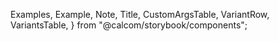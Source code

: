
  Examples,
  Example,
  Note,
  Title,
  CustomArgsTable,
  VariantRow,
  VariantsTable,
} from "@calcom/storybook/components";


<Meta title="UI/Form/Input Field" component={InputField} />

<Title title="Inputs" suffix="Brief" subtitle="Version 2.0 — Last Update: 22 Aug 2022" />

## Definition

Text fields allow users to input and edit text into the product. Usually appear in forms and modals. Various options can be shown with the field to communicate the input requirements.## Structure

## Structure

<CustomArgsTable of={InputField} />

<Examples
  title="Inputs"
  footnote={
    <ul>
      <li>The width is flexible but the height is fixed for both desktop and mobile. </li>
    </ul>
  }>
  <Example title="Default">
    <InputField placeholder="Default" />
  </Example>
</Examples>

<Examples title="Input Types">
  <Example title="Default">
    <InputField placeholder="Default" />
  </Example>
  <Example title="Prefix">
    <InputField placeholder="Prefix" addOnLeading={<>Prefix</>} />
  </Example>
  <Example title="Suffix">
    <InputField placeholder="Suffic" addOnSuffix={<>Suffix</>} />
  </Example>
  <Example title="Suffix With Select">
    <InputFieldWithSelect
      placeholder="Suffix"
      selectProps={{ options: [{ value: "TEXT", label: "Text" }] }}
    />
  </Example>
  <Example title="Focused">
    <InputField placeholder="Focused" className="sb-pseudo--focus" />
  </Example>
  <Example title="Hovered">
    <InputField placeholder="Hovered" className="sb-pseudo--hover" />
  </Example>
  <Example title="Error">
    <InputField placeholder="Error" error="Error" />
  </Example>
</Examples>

<Examples title="Input Text">
  <Example title="Default">
    <InputField />
  </Example>
  <Example title="Placeholder">
    <InputField placeholder="Placeholder" />
  </Example>
  <Example title="Filled">
    <InputField value="Filled" />
  </Example>
</Examples>

<Title offset title="Input" suffix="Variants" />

<Canvas>
  <Story name="All Variants">
    <VariantsTable titles={["Default", "Focused", "Hovered"]} columnMinWidth={150}>
      <VariantRow variant="Default">
        <InputField placeholder="Default" />
        <InputField placeholder="Focused" className="sb-pseudo--focus" />
        <InputField placeholder="Hovered" className="sb-pseudo--hover" />
      </VariantRow>
      <VariantRow variant="Prefixed">
        <InputField placeholder="Default" addOnLeading={<>Prefix</>} />
        <InputField placeholder="Focused" className="sb-pseudo--focus" addOnLeading={<>Prefix</>} />
        <InputField placeholder="Hovered" className="sb-pseudo--hover" addOnLeading={<>Prefix</>} />
      </VariantRow>
      <VariantRow variant="Suffix">
        <InputField placeholder="Default" addOnSuffix={<>Prefix</>} />
        <InputField placeholder="Focused" className="sb-pseudo--focus" addOnSuffix={<>Prefix</>} />
        <InputField placeholder="Hovered" className="sb-pseudo--hover" addOnSuffix={<>Prefix</>} />
      </VariantRow>
    </VariantsTable>
  </Story>
</Canvas>
